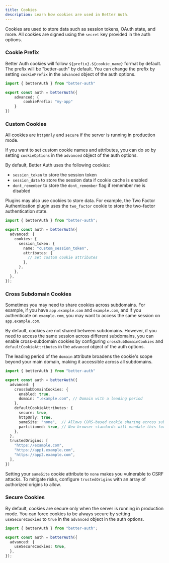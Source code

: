```yaml
---
title: Cookies
description: Learn how cookies are used in Better Auth.
---
```


Cookies are used to store data such as session tokens, OAuth state, and more. All cookies are signed using the `secret` key provided in the auth options.

### Cookie Prefix

Better Auth cookies will follow `${prefix}.${cookie_name}` format by default. The prefix will be "better-auth" by default. You can change the prefix by setting `cookiePrefix` in the `advanced` object of the auth options.

```ts title="auth.ts"
import { betterAuth } from "better-auth"

export const auth = betterAuth({
    advanced: {
        cookiePrefix: "my-app"
    }
})
```

### Custom Cookies

All cookies are `httpOnly` and `secure` if the server is running in production mode.

If you want to set custom cookie names and attributes, you can do so by setting `cookieOptions` in the `advanced` object of the auth options.

By default, Better Auth uses the following cookies:

- `session_token` to store the session token
- `session_data` to store the session data if cookie cache is enabled
- `dont_remember` to store the `dont_remember` flag if remember me is disabled

Plugins may also use cookies to store data. For example, the Two Factor Authentication plugin uses the `two_factor` cookie to store the two-factor authentication state.

```ts title="auth.ts"
import { betterAuth } from "better-auth";

export const auth = betterAuth({
  advanced: {
    cookies: {
      session_token: {
        name: "custom_session_token",
        attributes: {
          // Set custom cookie attributes
        },
      },
    },
  },
});
```

### Cross Subdomain Cookies

Sometimes you may need to share cookies across subdomains. For example, if you have `app.example.com` and `example.com`, and if you authenticate on `example.com`, you may want to access the same session on `app.example.com`.

By default, cookies are not shared between subdomains. However, if you need to access the same session across different subdomains, you can enable cross-subdomain cookies by configuring `crossSubDomainCookies` and `defaultCookieAttributes` in the `advanced` object of the auth options.

<Callout>The leading period of the `domain` attribute broadens the cookie's scope beyond your main domain, making it accessible across all subdomains.</Callout>

```ts title="auth.ts"
import { betterAuth } from "better-auth"

export const auth = betterAuth({
  advanced: {
    crossSubDomainCookies: {
      enabled: true,
      domain: ".example.com", // Domain with a leading period
    },
    defaultCookieAttributes: {
      secure: true,
      httpOnly: true,
      sameSite: "none",  // Allows CORS-based cookie sharing across subdomains
      partitioned: true, // New browser standards will mandate this for foreign cookies
    },
  },
  trustedOrigins: [
    "https://example.com",
    "https://app1.example.com",
    "https://app2.example.com",
  ],
})
```

<Callout type="warn">Setting your `sameSite` cookie attribute to `none` makes you vulnerable to CSRF attacks. To mitigate risks, configure `trustedOrigins` with an array of authorized origins to allow.</Callout>

### Secure Cookies

By default, cookies are secure only when the server is running in production mode. You can force cookies to be always secure by setting `useSecureCookies` to `true` in the `advanced` object in the auth options.

```ts title="auth.ts"
import { betterAuth } from "better-auth";

export const auth = betterAuth({
  advanced: {
    useSecureCookies: true,
  },
});
```
